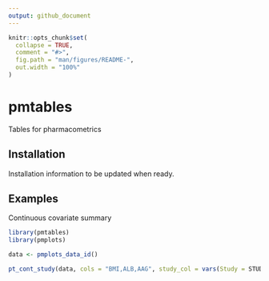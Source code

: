 ```yaml
---
output: github_document
---
```


<!-- README.md is generated from README.Rmd. Please edit that file -->

```r
knitr::opts_chunk$set(
  collapse = TRUE,
  comment = "#>",
  fig.path = "man/figures/README-",
  out.width = "100%"
)
```

# pmtables

<!-- badges: start -->
<!-- badges: end -->

Tables for pharmacometrics

## Installation

Installation information to be updated when ready.


## Examples

Continuous covariate summary

```r
library(pmtables)
library(pmplots)

data <- pmplots_data_id()

pt_cont_study(data, cols = "BMI,ALB,AAG", study_col = vars(Study = STUDYc))
```





